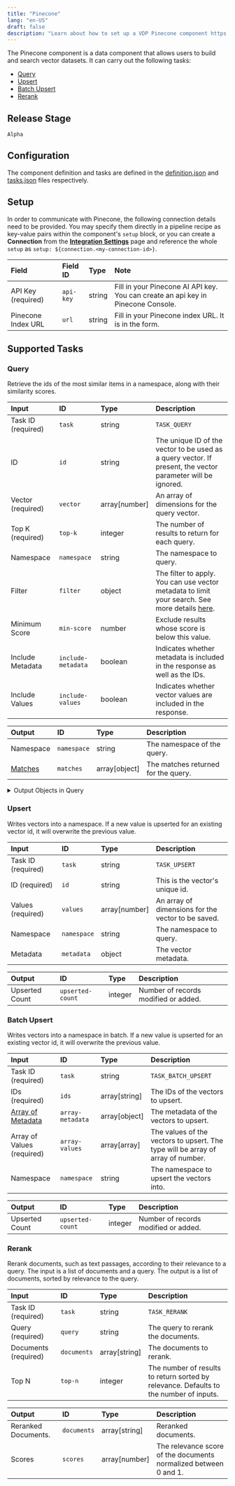 ```yaml
---
title: "Pinecone"
lang: "en-US"
draft: false
description: "Learn about how to set up a VDP Pinecone component https://github.com/instill-ai/instill-core"
---
```


The Pinecone component is a data component that allows users to build and search vector datasets.
It can carry out the following tasks:
- [Query](#query)
- [Upsert](#upsert)
- [Batch Upsert](#batch-upsert)
- [Rerank](#rerank)



## Release Stage

`Alpha`



## Configuration

The component definition and tasks are defined in the [definition.json](https://github.com/instill-ai/pipeline-backend/blob/main/pkg/component/data/pinecone/v0/config/definition.json) and [tasks.json](https://github.com/instill-ai/pipeline-backend/blob/main/pkg/component/data/pinecone/v0/config/tasks.json) files respectively.




## Setup


In order to communicate with Pinecone, the following connection details need to be
provided. You may specify them directly in a pipeline recipe as key-value pairs
within the component's `setup` block, or you can create a **Connection** from
the [**Integration Settings**](https://www.instill.tech/docs/vdp/integration)
page and reference the whole `setup` as `setup:
${connection.<my-connection-id>}`.

<div class="markdown-col-no-wrap" data-col-1 data-col-2>

| Field | Field ID | Type | Note |
| :--- | :--- | :--- | :--- |
| API Key (required) | `api-key` | string | Fill in your Pinecone AI API key. You can create an api key in Pinecone Console.  |
| Pinecone Index URL | `url` | string | Fill in your Pinecone index URL. It is in the form.  |

</div>





## Supported Tasks

### Query

Retrieve the ids of the most similar items in a namespace, along with their similarity scores.

<div class="markdown-col-no-wrap" data-col-1 data-col-2>

| Input | ID | Type | Description |
| :--- | :--- | :--- | :--- |
| Task ID (required) | `task` | string | `TASK_QUERY` |
| ID | `id` | string | The unique ID of the vector to be used as a query vector. If present, the vector parameter will be ignored. |
| Vector (required) | `vector` | array[number] | An array of dimensions for the query vector. |
| Top K (required) | `top-k` | integer | The number of results to return for each query. |
| Namespace | `namespace` | string | The namespace to query. |
| Filter | `filter` | object | The filter to apply. You can use vector metadata to limit your search. See more details <a href="https://www.pinecone.io/docs/metadata-filtering/">here</a>. |
| Minimum Score | `min-score` | number | Exclude results whose score is below this value. |
| Include Metadata | `include-metadata` | boolean | Indicates whether metadata is included in the response as well as the IDs. |
| Include Values | `include-values` | boolean | Indicates whether vector values are included in the response. |
</div>






<div class="markdown-col-no-wrap" data-col-1 data-col-2>

| Output | ID | Type | Description |
| :--- | :--- | :--- | :--- |
| Namespace | `namespace` | string | The namespace of the query. |
| [Matches](#query-matches) | `matches` | array[object] | The matches returned for the query. |
</div>

<details>
<summary> Output Objects in Query</summary>

<h4 id="query-matches">Matches</h4>

<div class="markdown-col-no-wrap" data-col-1 data-col-2>

| Field | Field ID | Type | Note |
| :--- | :--- | :--- | :--- |
| ID | `id` | string | The ID of the matched vector. |
| Metadata | `metadata` | object | Metadata. |
| Score | `score` | number | A measure of similarity between this vector and the query vector. The higher the score, the more similar they are. |
| Values | `values` | array | Vector data values. |
</div>
</details>


### Upsert

Writes vectors into a namespace. If a new value is upserted for an existing vector id, it will overwrite the previous value.

<div class="markdown-col-no-wrap" data-col-1 data-col-2>

| Input | ID | Type | Description |
| :--- | :--- | :--- | :--- |
| Task ID (required) | `task` | string | `TASK_UPSERT` |
| ID (required) | `id` | string | This is the vector's unique id. |
| Values (required) | `values` | array[number] | An array of dimensions for the vector to be saved. |
| Namespace | `namespace` | string | The namespace to query. |
| Metadata | `metadata` | object | The vector metadata. |
</div>






<div class="markdown-col-no-wrap" data-col-1 data-col-2>

| Output | ID | Type | Description |
| :--- | :--- | :--- | :--- |
| Upserted Count | `upserted-count` | integer | Number of records modified or added. |
</div>


### Batch Upsert

Writes vectors into a namespace in batch. If a new value is upserted for an existing vector id, it will overwrite the previous value.

<div class="markdown-col-no-wrap" data-col-1 data-col-2>

| Input | ID | Type | Description |
| :--- | :--- | :--- | :--- |
| Task ID (required) | `task` | string | `TASK_BATCH_UPSERT` |
| IDs (required) | `ids` | array[string] | The IDs of the vectors to upsert. |
| [Array of Metadata](#batch-upsert-array-of-metadata) | `array-metadata` | array[object] | The metadata of the vectors to upsert. |
| Array of Values (required) | `array-values` | array[array] | The values of the vectors to upsert. The type will be array of array of number. |
| Namespace | `namespace` | string | The namespace to upsert the vectors into. |
</div>






<div class="markdown-col-no-wrap" data-col-1 data-col-2>

| Output | ID | Type | Description |
| :--- | :--- | :--- | :--- |
| Upserted Count | `upserted-count` | integer | Number of records modified or added. |
</div>


### Rerank

Rerank documents, such as text passages, according to their relevance to a query. The input is a list of documents and a query. The output is a list of documents, sorted by relevance to the query.

<div class="markdown-col-no-wrap" data-col-1 data-col-2>

| Input | ID | Type | Description |
| :--- | :--- | :--- | :--- |
| Task ID (required) | `task` | string | `TASK_RERANK` |
| Query (required) | `query` | string | The query to rerank the documents. |
| Documents (required) | `documents` | array[string] | The documents to rerank. |
| Top N | `top-n` | integer | The number of results to return sorted by relevance. Defaults to the number of inputs. |
</div>






<div class="markdown-col-no-wrap" data-col-1 data-col-2>

| Output | ID | Type | Description |
| :--- | :--- | :--- | :--- |
| Reranked Documents. | `documents` | array[string] | Reranked documents. |
| Scores | `scores` | array[number] | The relevance score of the documents normalized between 0 and 1. |
</div>




